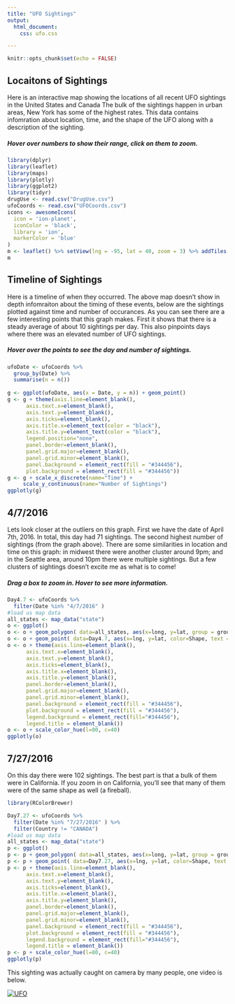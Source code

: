 ```yaml
---
title: "UFO Sightings"
output: 
  html_document:
    css: ufo.css

---
```

  
  ```r
knitr::opts_chunk$set(echo = FALSE)
```



## Locaitons of Sightings 

Here is an interactive map showing the locations of all recent UFO sightings in the United States and Canada The bulk of the sightings happen in urban areas, New York has some of the highest rates. This data contains infomration about location, time, and the shape of the UFO along with a description of the sighting. 

##### Hover over numbers to show their range, click on them to zoom.



```r
library(dplyr)
library(leaflet)
library(maps)
library(plotly)
library(ggplot2)
library(tidyr)
drugUse <- read.csv("DrugUse.csv")
ufoCoords <- read.csv("UFOCoords.csv")
icons <- awesomeIcons(
  icon = 'ion-planet',
  iconColor = 'black',
  library = 'ion',
  markerColor = 'blue'
)
m <- leaflet() %>% setView(lng = -95, lat = 40, zoom = 3) %>% addTiles() %>% addAwesomeMarkers(data = ufoCoords, ~lng, ~lat, popup = ~City, icon=icons, clusterOptions = markerClusterOptions()) %>% addProviderTiles(providers$CartoDB.DarkMatter)
m

```


## Timeline of Sightings

Here is a timeline of when they occurred. The above map doesn't show in depth infomraiton about the timing of these events, below are the sightings plotted against time and number of occurances. As you can see there are a few interesting points that this graph makes. First it shows that there is a steady average of about 10 sightings per day. This also pinpoints days where there was an elevated number of UFO sightings. 

##### Hover over the points to see the day and number of sightings.

```r
ufoDate <- ufoCoords %>% 
  group_by(Date) %>%
  summarise(n = n())
  
g <- ggplot(ufoDate, aes(x = Date, y = n)) + geom_point()
g <- g + theme(axis.line=element_blank(),
      axis.text.x=element_blank(),
      axis.text.y=element_blank(),
      axis.ticks=element_blank(),
      axis.title.x=element_text(color = "black"),
      axis.title.y=element_text(color = "black"),
      legend.position="none",
      panel.border=element_blank(),
      panel.grid.major=element_blank(),
      panel.grid.minor=element_blank(),
      panel.background = element_rect(fill = "#344456"),
      plot.background = element_rect(fill = "#344456"))
g <- g + scale_x_discrete(name="Time") +
     scale_y_continuous(name="Number of Sightings")
ggplotly(g)
```

## 4/7/2016

Lets look closer at the outliers on this graph. First we have the date of April 7th, 2016. In total, this day had 71 sightings. The second highest number of sightings (from the graph above). There are some similarities in location and time on this graph: in midwest there were another cluster around 9pm; and in the Seattle area, around 10pm there were multiple sightings. But a few clusters of sightings doesn't excite me as what is to come!

##### Drag a box to zoom in. Hover to see more information. 

```r

Day4.7 <- ufoCoords %>% 
  filter(Date %in% "4/7/2016" )
#load us map data
all_states <- map_data("state")
o <- ggplot()
o <- o + geom_polygon( data=all_states, aes(x=long, y=lat, group = group),colour="#7f91a5", fill="black" )
o <- o + geom_point( data=Day4.7, aes(x=lng, y=lat, color=Shape, text = paste(Time, AM.PM)))
o <- o + theme(axis.line=element_blank(),
      axis.text.x=element_blank(),
      axis.text.y=element_blank(),
      axis.ticks=element_blank(),
      axis.title.x=element_blank(),
      axis.title.y=element_blank(),
      panel.border=element_blank(),
      panel.grid.major=element_blank(),
      panel.grid.minor=element_blank(),
      panel.background = element_rect(fill = "#344456"),
      plot.background = element_rect(fill = "#344456"),
      legend.background = element_rect(fill="#344456"),
      legend.title = element_blank())
o <- o + scale_color_hue(l=80, c=40)
ggplotly(o)
```

## 7/27/2016

On this day there were 102 sightings. The best part is that a bulk of them were in California. If you zoom in on California, you'll see that many of them were of the same shape as well (a fireball). 

```r
library(RColorBrewer)

Day7.27 <- ufoCoords %>% 
  filter(Date %in% "7/27/2016" ) %>% 
  filter(Country != "CANADA")
#load us map data
all_states <- map_data("state")
p <- ggplot()
p <- p + geom_polygon( data=all_states, aes(x=long, y=lat, group = group),colour="#7f91a5", fill="black" )
p <- p + geom_point( data=Day7.27, aes(x=lng, y=lat, color=Shape, text = paste(Time, AM.PM)))
p <- p + theme(axis.line=element_blank(),
      axis.text.x=element_blank(),
      axis.text.y=element_blank(),
      axis.ticks=element_blank(),
      axis.title.x=element_blank(),
      axis.title.y=element_blank(),
      panel.border=element_blank(),
      panel.grid.major=element_blank(),
      panel.grid.minor=element_blank(),
      panel.background = element_rect(fill = "#344456"),
      plot.background = element_rect(fill = "#344456"),
      legend.background = element_rect(fill="#344456"),
      legend.title = element_blank())
p <- p + scale_color_hue(l=80, c=40)
ggplotly(p)
```

This sighting was actually caught on camera by many people, one video is below. 

[![UFO](http://img.youtube.com/vi/53gopIFRYxE/0.jpg)](http://www.youtube.com/watch?v=53gopIFRYxE)



